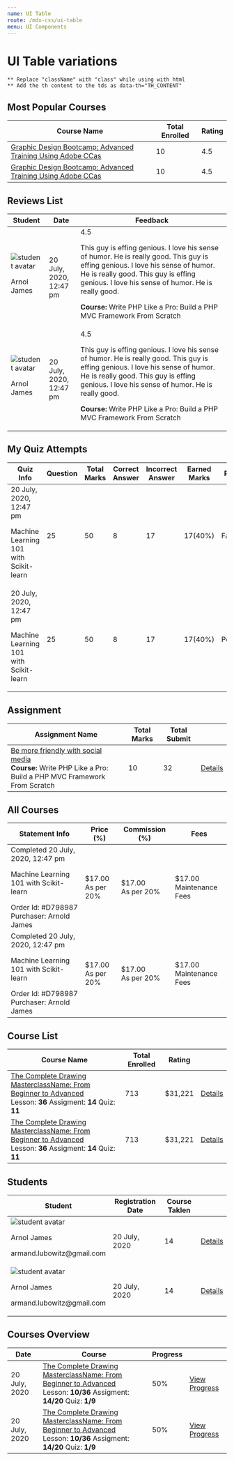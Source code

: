 ```yaml
---
name: UI Table
route: /mdx-css/ui-table
menu: UI Components
---
```



# UI Table variations
`** Replace "className" with "class" while using with html` <br />
`** Add the th content to the tds as data-th="TH_CONTENT" `

## Most Popular Courses

<Playground>
	<div className="tutor-ui-table-responsive">
		<table className="tutor-ui-table table-popular-courses">
			<thead>
				<tr>
					<th>
						<span className="text-regular-small color-text-subsued">Course Name</span>
					</th>
					<th>
						<div className="inline-flex-center color-text-subsued">
							<span className="text-regular-small">Total Enrolled</span>
							<span className="tutor-v2-icon-test icon-ordering-a-to-z-filled"></span>
						</div>
					</th>
					<th>
						<div className="inline-flex-center color-text-subsued">
							<span className="text-regular-small">Rating</span>
							<span className="tutor-v2-icon-test icon-ordering-a-to-z-filled"></span>
						</div>
					</th>
				</tr>
			</thead>
			<tbody>
				<tr>
					<td data-th="Course Name" className="column-fullwidth">
						<div className="td-course text-medium-body color-text-primary">
							<a href="#">Graphic Design Bootcamp: Advanced Training Using Adobe CCas</a>
						</div>
					</td>
					<td data-th="Total Enrolled">
						<span className="text-medium-caption color-text-primary">10</span>
					</td>
					<td data-th="Course Name">
						<div className="td-tutor-rating text-regular-body color-text-subsued">
							<div className="tutor-ratings">
								<div className="tutor-rating-stars">
									<span className="tutor-v2-icon-test icon-star-full-filled"></span>
									<span className="tutor-v2-icon-test icon-star-full-filled"></span>
									<span className="tutor-v2-icon-test icon-star-full-filled"></span>
									<span className="tutor-v2-icon-test icon-star-full-filled"></span>
									<span className="tutor-v2-icon-test icon-star-line-filled"></span>
								</div>
								<div className="tutor-rating-text">4.5</div>
							</div>
						</div>
					</td>
				</tr>
				<tr>
					<td data-th="Course Name" className="column-fullwidth">
						<div className="td-course text-medium-body color-text-primary">
							<a href="#">Graphic Design Bootcamp: Advanced Training Using Adobe CCas</a>
						</div>
					</td>
					<td data-th="Total Enrolled">
						<span className="text-medium-caption color-text-primary">10</span>
					</td>
					<td data-th="Rating">
						<div className="td-tutor-rating text-regular-body color-text-subsued">
							<div className="tutor-ratings">
								<div className="tutor-rating-stars">
									<span className="tutor-v2-icon-test icon-star-full-filled"></span>
									<span className="tutor-v2-icon-test icon-star-full-filled"></span>
									<span className="tutor-v2-icon-test icon-star-full-filled"></span>
									<span className="tutor-v2-icon-test icon-star-full-filled"></span>
									<span className="tutor-v2-icon-test icon-star-line-filled"></span>
								</div>
								<div className="tutor-rating-text">4.5</div>
							</div>
						</div>
					</td>
				</tr>
			</tbody>
		</table>
	</div>
</Playground>

## Reviews List

<Playground>
	<div className="tutor-ui-table-responsive">
		<table className="tutor-ui-table table-reviews">
			<thead>
				<tr>
					<th>
						<span className="text-regular-small color-text-subsued">Student</span>
					</th>
					<th>
						<span className="text-regular-small color-text-subsued">Date</span>
					</th>
					<th>
						<span className="text-regular-small color-text-subsued">Feedback</span>
					</th>
				</tr>
			</thead>
			<tbody>
				<tr>
					<td data-th="Student" className="column-fullwidth">
						<div className="td-avatar">
							<img src="https://i.imgur.com/CckCKYQ.jpeg" alt="student avatar" />
							<p className="text-medium-body color-text-primary">Arnol James</p>
						</div>
					</td>
					<td data-th="Date">
						<span className="text-medium-caption color-text-primary">20 July, 2020, <br/> 12:47 pm</span>
					</td>
					<td data-th="Feedback">
						<div className="td-feedback">
							<div className="td-tutor-rating text-regular-body color-text-subsued">
								<div className="tutor-ratings">
									<div className="tutor-rating-stars">
										<span className="tutor-v2-icon-test icon-star-full-filled"></span>
										<span className="tutor-v2-icon-test icon-star-full-filled"></span>
										<span className="tutor-v2-icon-test icon-star-full-filled"></span>
										<span className="tutor-v2-icon-test icon-star-full-filled"></span>
										<span className="tutor-v2-icon-test icon-star-line-filled"></span>
									</div>
									<div className="tutor-rating-text">4.5</div>
								</div>
							</div>
							<p className="review-text color-text-subsued">
								This guy is effing genious. I love his sense of humor. He is really good. This guy is effing genious. I
								love his sense of humor. He is really good. This guy is effing genious. I love his sense of humor. He is
								really good.
							</p>
							<p className="course-name text-medium-small color-text-title">
								<strong>Course: </strong>Write PHP Like a Pro: Build a PHP MVC Framework From Scratch
							</p>
						</div>
					</td>
				</tr>
				<tr>
					<td data-th="Student" className="column-fullwidth">
						<div className="td-avatar">
							<img src="https://i.imgur.com/CckCKYQ.jpeg" alt="student avatar" />
							<p className="text-medium-body color-text-primary">Arnol James</p>
						</div>
					</td>
					<td data-th="Date">
						<span className="text-medium-caption color-text-primary">20 July, 2020, <br/> 12:47 pm</span>
					</td>
					<td data-th="Feedback">
						<div className="td-feedback">
							<div className="td-tutor-rating text-regular-body color-text-subsued">
								<div className="tutor-ratings">
									<div className="tutor-rating-stars">
										<span className="tutor-v2-icon-test icon-star-full-filled"></span>
										<span className="tutor-v2-icon-test icon-star-full-filled"></span>
										<span className="tutor-v2-icon-test icon-star-full-filled"></span>
										<span className="tutor-v2-icon-test icon-star-full-filled"></span>
										<span className="tutor-v2-icon-test icon-star-line-filled"></span>
									</div>
									<div className="tutor-rating-text">4.5</div>
								</div>
							</div>
							<p className="review-text color-text-subsued">
								This guy is effing genious. I love his sense of humor. He is really good. This guy is effing genious. I
								love his sense of humor. He is really good. This guy is effing genious. I love his sense of humor. He is
								really good.
							</p>
							<p className="course-name text-medium-small color-text-title">
								<strong>Course: </strong>Write PHP Like a Pro: Build a PHP MVC Framework From Scratch
							</p>
						</div>
					</td>
				</tr>
			</tbody>
		</table>
	</div>
</Playground>

## My Quiz Attempts

<Playground>
	<div className="tutor-ui-table-responsive">
		<table className="tutor-ui-table my-quiz-attempts">
			<thead>
				<tr>
					<th><span className="text-regular-small color-text-subsued">Quiz Info</span></th>
					<th><span className="text-regular-small color-text-subsued">Question</span></th>
					<th><span className="text-regular-small color-text-subsued">Total Marks</span></th>
					<th><span className="text-regular-small color-text-subsued">Correct Answer</span></th>
					<th><span className="text-regular-small color-text-subsued">Incorrect Answer</span></th>
					<th><span className="text-regular-small color-text-subsued">Earned Marks</span></th>
					<th><span className="text-regular-small color-text-subsued">Result</span></th>
					<th className="tutor-shrink"></th>
				</tr>
			</thead>
			<tbody>
				<tr>
					<td data-th="Quiz Info" className="column-fullwidth">
						<div className="td-statement-info">
							<span className="text-regular-small color-text-primary">20 July, 2020, 12:47 pm</span>
							<p className="text-medium-body color-text-primary">Machine Learning 101 with Scikit-learn</p>
						</div>
					</td>
					<td data-th="Question"><span className="text-medium-caption color-text-primary">25</span></td>
					<td data-th="Total Marks"><span className="text-medium-caption color-text-primary">50</span></td>
					<td data-th="Total Marks"><span className="text-medium-caption color-text-primary">8</span></td>
					<td data-th="Total Marks"><span className="text-medium-caption color-text-primary">17</span></td>
					<td data-th="Total Marks"><span className="text-medium-caption color-text-primary">17(40%)</span></td>
					<td data-th="Result"><span className="tutor-badge-label label-danger">Fail</span></td>
					<td data-th="URL"><div className="inline-flex-center td-action-btns"><a href="#" className="btn-outline tutor-btn">Details</a></div></td>
				</tr>
				<tr>
					<td data-th="Quiz Info" className="column-fullwidth">
						<div className="td-statement-info">
							<span className="text-regular-small color-text-primary">20 July, 2020, 12:47 pm</span>
							<p className="text-medium-body color-text-primary">Machine Learning 101 with Scikit-learn</p>
						</div>
					</td>
					<td data-th="Question"><span className="text-medium-caption color-text-primary">25</span></td>
					<td data-th="Total Marks"><span className="text-medium-caption color-text-primary">50</span></td>
					<td data-th="Total Marks"><span className="text-medium-caption color-text-primary">8</span></td>
					<td data-th="Total Marks"><span className="text-medium-caption color-text-primary">17</span></td>
					<td data-th="Total Marks"><span className="text-medium-caption color-text-primary">17(40%)</span></td>
					<td data-th="Result"><span className="tutor-badge-label label-warning">Pending</span></td>
					<td data-th="URL"><div className="inline-flex-center td-action-btns"><a href="#" className="btn-outline tutor-btn">Details</a></div></td>
				</tr>
			</tbody>
		</table>
	</div>
</Playground>


## Assignment

<Playground>
	<div className="tutor-ui-table-responsive">
		<table className="tutor-ui-table table-assignment">
			<thead>
				<tr>
					<th>
						<span className="text-regular-small color-text-subsued">Assignment Name</span>
					</th>
					<th>
						<div className="inline-flex-center color-text-subsued">
							<span className="text-regular-small">Total Marks</span>
						</div>
					</th>
					<th>
						<div className="inline-flex-center color-text-subsued">
							<span className="text-regular-small">Total Submit</span>
						</div>
					</th>
					<th className="tutor-shrink"></th>
				</tr>
			</thead>
			<tbody>
				<tr>
					<td data-th="Course Name" className="column-fullwidth">
						<div className="color-text-primary td-course text-medium-body">
							<a href="#">Be more friendly with social media</a>
							<div className="course-meta">
								<span className="color-text-subsued text-regular-caption">
									<strong className="text-medium-caption">Course: </strong>Write PHP Like a Pro: Build a PHP MVC Framework From Scratch
								</span>
							</div>
						</div>
					</td>
					<td data-th="Total Enrolled">
						<span className="color-text-primary text-medium-caption">10</span>
					</td>
					<td data-th="Rating">
						<span className="color-text-primary text-medium-caption">32</span>
					</td>
					<td data-th="URL">
						<div className="inline-flex-center td-action-btns">
							<a href="#" className="btn-outline tutor-btn">
								Details
							</a>
						</div>
					</td>
				</tr>
			</tbody>
		</table>
	</div>
</Playground>

## All Courses

<Playground>
	<div className="tutor-ui-table-responsive">
		<table className="tutor-ui-table table-all-courses">
			<thead>
				<tr>
					<th>
						<span className="text-regular-small color-text-subsued">Statement Info</span>
					</th>
					<th>
						<span className="text-regular-small color-text-subsued">Price (%)</span>
					</th>
					<th>
						<span className="text-regular-small color-text-subsued">Commission (%)</span>
					</th>
					<th>
						<span className="text-regular-small color-text-subsued">Fees</span>
					</th>
				</tr>
			</thead>
			<tbody>
				<tr>
					<td data-th="Statement Info" className="column-fullwidth">
						<div className="td-statement-info">
							<div className="meta-data-1 inline-flex-center">
								<span className="tutor-badge-label label-success">Completed</span>
								<span className="text-regular-small color-text-primary">20 July, 2020, 12:47 pm</span>
							</div>
							<p className="meta-data-2 text-medium-body color-text-primary">Machine Learning 101 with Scikit-learn</p>
							<div className="meta-data-3 inline-flex-center text-regular-small color-text-title">
								<span>Order Id: #D798987</span>
								<div className="inline-flex-center">
									<span>Purchaser: Arnold James</span>
								</div>
							</div>
						</div>
					</td>
					<td data-th="Price (%)">
						<span className="text-medium-caption color-text-primary">
							$17.00 <br />
							<span className="text-regular-small color-text-hints">As per 20%</span>
						</span>
					</td>
					<td data-th="Commission (%)">
						<span className="text-medium-caption color-text-primary">
							$17.00 <br />
							<span className="text-regular-small color-text-hints">As per 20%</span>
						</span>
					</td>
					<td data-th="Fees">
						<span className="text-medium-caption color-text-primary">
							$17.00 <br />
							<span className="text-regular-small color-text-hints">Maintenance Fees</span>
						</span>
					</td>
				</tr>
				<tr>
					<td data-th="Statement Info" className="column-fullwidth">
						<div className="td-statement-info">
							<div className="meta-data-1 inline-flex-center">
								<span className="tutor-badge-label label-success">Completed</span>
								<span className="text-regular-small color-text-primary">20 July, 2020, 12:47 pm</span>
							</div>
							<p className="meta-data-2 text-medium-body color-text-primary">Machine Learning 101 with Scikit-learn</p>
							<div className="meta-data-3 inline-flex-center text-regular-small color-text-title">
								<span>Order Id: #D798987</span>
								<div className="inline-flex-center">
									<span>Purchaser: Arnold James</span>
								</div>
							</div>
						</div>
					</td>
					<td data-th="Price (%)">
						<span className="text-medium-caption color-text-primary">
							$17.00 <br />
							<span className="text-regular-small color-text-hints">As per 20%</span>
						</span>
					</td>
					<td data-th="Commission (%)">
						<span className="text-medium-caption color-text-primary">
							$17.00 <br />
							<span className="text-regular-small color-text-hints">As per 20%</span>
						</span>
					</td>
					<td data-th="Fees">
						<span className="text-medium-caption color-text-primary">
							$17.00 <br />
							<span className="text-regular-small color-text-hints">Maintenance Fees</span>
						</span>
					</td>
				</tr>
			</tbody>
		</table>
	</div>
</Playground>

## Course List

<Playground>
	<div className="tutor-ui-table-responsive">
		<table className="tutor-ui-table table-popular-courses">
			<thead>
				<tr>
					<th>
						<span className="text-regular-small color-text-subsued">Course Name</span>
					</th>
					<th>
						<div className="inline-flex-center color-text-subsued">
							<span className="text-regular-small">Total Enrolled</span>
							<span className="tutor-v2-icon-test icon-order-down-filled"></span>
						</div>
					</th>
					<th>
						<div className="inline-flex-center color-text-subsued">
							<span className="text-regular-small">Rating</span>
							<span className="tutor-v2-icon-test icon-order-down-filled"></span>
						</div>
					</th>
					<th className="tutor-shrink"></th>
				</tr>
			</thead>
			<tbody>
				<tr>
					<td data-th="Course Name" className="column-fullwidth">
						<div className="color-text-primary td-course text-medium-body">
							<a href="#">The Complete Drawing MasterclassName: From Beginner to Advanced</a>
							<div className="course-meta">
								<span className="color-text-subsued text-regular-caption">
									Lesson: <strong className="text-medium-caption">36</strong>
								</span>
								<span className="color-text-subsued text-regular-caption">
									Assigment: <strong className="text-medium-caption">14</strong>
								</span>
								<span className="color-text-subsued text-regular-caption">
									Quiz: <strong className="text-medium-caption">11</strong>
								</span>
							</div>
						</div>
					</td>
					<td data-th="Total Enrolled">
						<span className="color-text-primary text-medium-caption">713</span>
					</td>
					<td data-th="Rating">
						<span className="color-text-primary text-medium-caption">$31,221</span>
					</td>
					<td data-th="URL">
						<div className="inline-flex-center td-action-btns">
							<a href="#" className="btn-outline tutor-btn">
								Details
							</a>
							<a href="#" className="btn-text">
								<span className="tutor-v2-icon-test icon-detail-link-filled"></span>
							</a>
						</div>
					</td>
				</tr>
				<tr>
					<td data-th="Course Name" className="column-fullwidth">
						<div className="color-text-primary td-course text-medium-body">
							<a href="#">The Complete Drawing MasterclassName: From Beginner to Advanced</a>
							<div className="course-meta">
								<span className="color-text-subsued text-regular-caption">
									Lesson: <strong className="text-medium-caption">36</strong>
								</span>
								<span className="color-text-subsued text-regular-caption">
									Assigment: <strong className="text-medium-caption">14</strong>
								</span>
								<span className="color-text-subsued text-regular-caption">
									Quiz: <strong className="text-medium-caption">11</strong>
								</span>
							</div>
						</div>
					</td>
					<td data-th="Total Enrolled">
						<span className="color-text-primary text-medium-caption">713</span>
					</td>
					<td data-th="Rating">
						<span className="color-text-primary text-medium-caption">$31,221</span>
					</td>
					<td data-th="URL">
						<div className="inline-flex-center td-action-btns">
							<a href="#" className="btn-outline tutor-btn">
								Details
							</a>
							<a href="#" className="btn-text">
								<span className="tutor-v2-icon-test icon-detail-link-filled"></span>
							</a>
						</div>
					</td>
				</tr>
			</tbody>
		</table>
	</div>
</Playground>

## Students

<Playground>
	<div className="tutor-ui-table-responsive">
		<table className="tutor-ui-table table-students">
			<thead>
				<tr>
					<th>
						<div className="inline-flex-center color-text-subsued">
							<span className="text-regular-small">Student</span>
							<span className="tutor-v2-icon-test icon-ordering-a-to-z-filled"></span>
						</div>
					</th>
					<th>
						<div className="inline-flex-center color-text-subsued">
							<span className="text-regular-small">Registration Date</span>
							<span className="tutor-v2-icon-test icon-order-down-filled"></span>
						</div>
					</th>
					<th>
						<div className="inline-flex-center color-text-subsued">
							<span className="text-regular-small">Course Taklen</span>
							<span className="tutor-v2-icon-test icon-order-down-filled"></span>
						</div>
					</th>
					<th className="tutor-shrink"></th>
				</tr>
			</thead>
			<tbody>
				<tr>
					<td data-th="Student">
						<div className="td-avatar">
							<img src="https://i.imgur.com/CckCKYQ.jpeg" alt="student avatar" />
							<div>
								<p className="color-text-primary text-medium-body">Arnol James</p>
								<p className="color-text-title text-regular-small">armand.lubowitz@gmail.com</p>
							</div>
						</div>
					</td>
					<td data-th="Registration Date">
						<span className="color-text-primary text-regular-caption">20 July, 2020</span>
					</td>
					<td data-th="Course Taklen">
						<span className="color-text-primary text-medium-caption">14</span>
					</td>
					<td data-th="URL">
						<div className="inline-flex-center td-action-btns">
							<a href="#" className="btn-outline tutor-btn">
								Details
							</a>
						</div>
					</td>
				</tr>
				<tr>
					<td data-th="Student">
						<div className="td-avatar">
							<img src="https://i.imgur.com/CckCKYQ.jpeg" alt="student avatar" />
							<div>
								<p className="color-text-primary text-medium-body">Arnol James</p>
								<p className="color-text-title text-regular-small">armand.lubowitz@gmail.com</p>
							</div>
						</div>
					</td>
					<td data-th="Registration Date">
						<span className="color-text-primary text-regular-caption">20 July, 2020</span>
					</td>
					<td data-th="Course Taklen">
						<span className="color-text-primary text-medium-caption">14</span>
					</td>
					<td data-th="URL">
						<div className="inline-flex-center td-action-btns">
							<a href="#" className="btn-outline tutor-btn">
								Details
							</a>
						</div>
					</td>
				</tr>
			</tbody>
		</table>
	</div>
</Playground>

## Courses Overview

<Playground>
	<div className="tutor-ui-table-responsive">
		<table className="tutor-ui-table table-course-overview">
			<thead>
				<tr>
					<th>
						<div className="inline-flex-center color-text-subsued">
							<span className="text-regular-small">Date</span>
							<span className="tutor-v2-icon-test icon-order-down-filled"></span>
						</div>
					</th>
					<th>
						<div className="inline-flex-center color-text-subsued">
							<span className="text-regular-small">Course</span>
						</div>
					</th>
					<th>
						<div className="inline-flex-center color-text-subsued">
							<span className="text-regular-small">Progress</span>
						</div>
					</th>
					<th className="tutor-shrink"></th>
				</tr>
			</thead>
			<tbody>
				<tr>
					<td data-th="Data">
						<span className="text-regular-caption color-text-primary">20 July, 2020</span>
					</td>
					<td data-th="Course">
						<div className="td-course text-medium-body color-text-primary">
							<a href="#">The Complete Drawing MasterclassName: From Beginner to Advanced</a>
							<div className="course-meta">
								<span className="color-text-subsued text-regular-caption">
									Lesson: <strong className="text-medium-caption">10/36</strong>
								</span>
								<span className="color-text-subsued text-regular-caption">
									Assigment: <strong className="text-medium-caption">14/20</strong>
								</span>
								<span className="color-text-subsued text-regular-caption">
									Quiz: <strong className="text-medium-caption">1/9</strong>
								</span>
							</div>
						</div>
					</td>
					<td data-th="Progress">
						<div className="td-progress inline-flex-center">
							<div className="progress-bar" style={{"--progress-value": "50%"}}>
								<div className="progress-value"></div>
							</div>
							<div className="progress-text text-medium-caption color-text-primary">50%</div>
						</div>
					</td>
					<td data-th="URL">
						<div className="td-action-btns inline-flex-center">
							<a href="#" className="tutor-btn btn-outline">
								View Progress
							</a>
						</div>
					</td>
				</tr>
				<tr>
					<td data-th="Data">
						<span className="text-regular-caption color-text-primary">20 July, 2020</span>
					</td>
					<td data-th="Course">
						<div className="td-course text-medium-body color-text-primary">
							<a href="#">The Complete Drawing MasterclassName: From Beginner to Advanced</a>
							<div className="course-meta">
								<span className="color-text-subsued text-regular-caption">
									Lesson: <strong className="text-medium-caption">10/36</strong>
								</span>
								<span className="color-text-subsued text-regular-caption">
									Assigment: <strong className="text-medium-caption">14/20</strong>
								</span>
								<span className="color-text-subsued text-regular-caption">
									Quiz: <strong className="text-medium-caption">1/9</strong>
								</span>
							</div>
						</div>
					</td>
					<td data-th="Progress">
						<div className="td-progress inline-flex-center">
							<div className="progress-bar" style={{"--progress-value": "50%"}}>
								<div className="progress-value"></div>
							</div>
							<div className="progress-text text-medium-caption color-text-primary">50%</div>
						</div>
					</td>
					<td data-th="URL">
						<div className="td-action-btns inline-flex-center">
							<a href="#" className="tutor-btn btn-outline">
								View Progress
							</a>
						</div>
					</td>
				</tr>
			</tbody>
		</table>
	</div>
</Playground>
